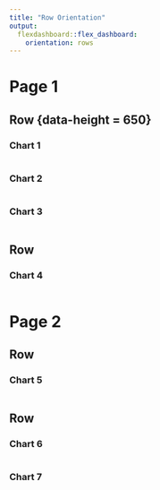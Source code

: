 ---
title: "Row Orientation"
output: 
  flexdashboard::flex_dashboard:
    orientation: rows
---
    
Page 1  {data-orientation=rows}
=====================================     

Row {data-height = 650}
-------------------------------------
    
### Chart 1
    
```{r}
```
       
### Chart 2
    
```{r}
```

### Chart 3

```{r}
```

Row
-------------------------------------

### Chart 4

```{r}
```

Page 2  {data-orientation=rows}
=====================================     

Row
-------------------------------------
    
### Chart 5
    
```{r}
```
   
Row
-------------------------------------
    
### Chart 6
    
```{r}
```
    
### Chart 7

```{r}
```
